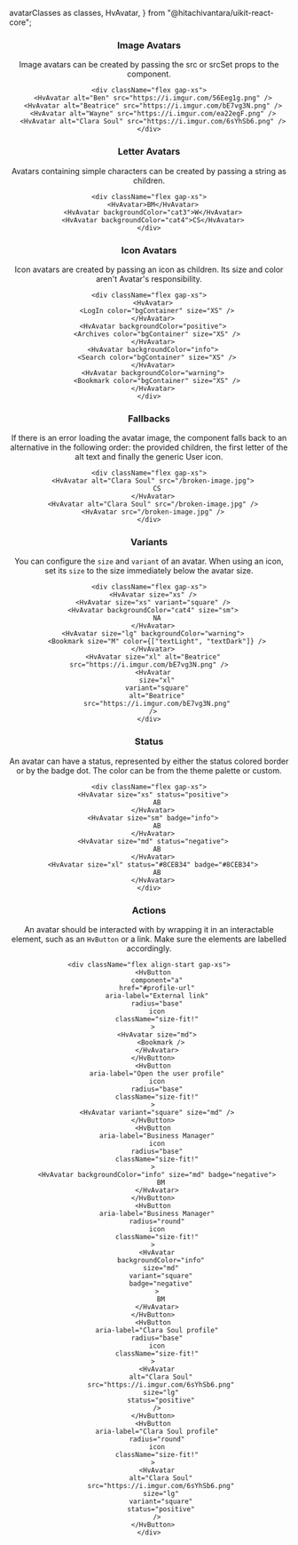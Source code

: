   avatarClasses as classes,
  HvAvatar,
} from "@hitachivantara/uikit-react-core";


<Header
  params={{ name: "Avatar", classes }}
  Component={HvAvatar}
  componentName="HvAvatar"
  controls={{
    size: { type: "slider", defaultValue: "md" },
    variant: { type: "radio", defaultValue: "circular" },
    color: { type: "color", defaultValue: "bgContainer" },
    backgroundColor: { type: "color", defaultValue: "text" },
    status: { type: "color" },
    badge: { type: "color" },
  }}
/>

### Image Avatars

Image avatars can be created by passing the src or srcSet props to the component.

```tsx live
<div className="flex gap-xs">
  <HvAvatar alt="Ben" src="https://i.imgur.com/56Eeg1g.png" />
  <HvAvatar alt="Beatrice" src="https://i.imgur.com/bE7vg3N.png" />
  <HvAvatar alt="Wayne" src="https://i.imgur.com/ea22egF.png" />
  <HvAvatar alt="Clara Soul" src="https://i.imgur.com/6sYhSb6.png" />
</div>
```

### Letter Avatars

Avatars containing simple characters can be created by passing a string as children.

```tsx live
<div className="flex gap-xs">
  <HvAvatar>BM</HvAvatar>
  <HvAvatar backgroundColor="cat3">W</HvAvatar>
  <HvAvatar backgroundColor="cat4">CS</HvAvatar>
</div>
```

### Icon Avatars

Icon avatars are created by passing an icon as children. Its size and color aren't Avatar's responsibility.

```tsx live
<div className="flex gap-xs">
  <HvAvatar>
    <LogIn color="bgContainer" size="XS" />
  </HvAvatar>
  <HvAvatar backgroundColor="positive">
    <Archives color="bgContainer" size="XS" />
  </HvAvatar>
  <HvAvatar backgroundColor="info">
    <Search color="bgContainer" size="XS" />
  </HvAvatar>
  <HvAvatar backgroundColor="warning">
    <Bookmark color="bgContainer" size="XS" />
  </HvAvatar>
</div>
```

### Fallbacks

If there is an error loading the avatar image, the component falls back to an alternative in the following order: the provided children, the first letter of the alt text and finally the generic User icon.

```tsx live
<div className="flex gap-xs">
  <HvAvatar alt="Clara Soul" src="/broken-image.jpg">
    CS
  </HvAvatar>
  <HvAvatar alt="Clara Soul" src="/broken-image.jpg" />
  <HvAvatar src="/broken-image.jpg" />
</div>
```

### Variants

You can configure the `size` and `variant` of an avatar. When using an icon, set its `size` to the size immediately below the avatar size.

```tsx live
<div className="flex gap-xs">
  <HvAvatar size="xs" />
  <HvAvatar size="xs" variant="square" />
  <HvAvatar backgroundColor="cat4" size="sm">
    NA
  </HvAvatar>
  <HvAvatar size="lg" backgroundColor="warning">
    <Bookmark size="M" color={["textLight", "textDark"]} />
  </HvAvatar>
  <HvAvatar size="xl" alt="Beatrice" src="https://i.imgur.com/bE7vg3N.png" />
  <HvAvatar
    size="xl"
    variant="square"
    alt="Beatrice"
    src="https://i.imgur.com/bE7vg3N.png"
  />
</div>
```

### Status

An avatar can have a status, represented by either the status colored border or by the badge dot. The color can be from the theme palette or custom.

```tsx live
<div className="flex gap-xs">
  <HvAvatar size="xs" status="positive">
    AB
  </HvAvatar>
  <HvAvatar size="sm" badge="info">
    AB
  </HvAvatar>
  <HvAvatar size="md" status="negative">
    AB
  </HvAvatar>
  <HvAvatar size="xl" status="#8CEB34" badge="#8CEB34">
    AB
  </HvAvatar>
</div>
```

### Actions

An avatar should be interacted with by wrapping it in an interactable element, such as an `HvButton` or a link. Make sure the elements are labelled accordingly.

```tsx live
<div className="flex align-start gap-xs">
  <HvButton
    component="a"
    href="#profile-url"
    aria-label="External link"
    radius="base"
    icon
    className="size-fit!"
  >
    <HvAvatar size="md">
      <Bookmark />
    </HvAvatar>
  </HvButton>
  <HvButton
    aria-label="Open the user profile"
    icon
    radius="base"
    className="size-fit!"
  >
    <HvAvatar variant="square" size="md" />
  </HvButton>
  <HvButton
    aria-label="Business Manager"
    icon
    radius="base"
    className="size-fit!"
  >
    <HvAvatar backgroundColor="info" size="md" badge="negative">
      BM
    </HvAvatar>
  </HvButton>
  <HvButton
    aria-label="Business Manager"
    radius="round"
    icon
    className="size-fit!"
  >
    <HvAvatar
      backgroundColor="info"
      size="md"
      variant="square"
      badge="negative"
    >
      BM
    </HvAvatar>
  </HvButton>
  <HvButton
    aria-label="Clara Soul profile"
    radius="base"
    icon
    className="size-fit!"
  >
    <HvAvatar
      alt="Clara Soul"
      src="https://i.imgur.com/6sYhSb6.png"
      size="lg"
      status="positive"
    />
  </HvButton>
  <HvButton
    aria-label="Clara Soul profile"
    radius="round"
    icon
    className="size-fit!"
  >
    <HvAvatar
      alt="Clara Soul"
      src="https://i.imgur.com/6sYhSb6.png"
      size="lg"
      variant="square"
      status="positive"
    />
  </HvButton>
</div>
```
